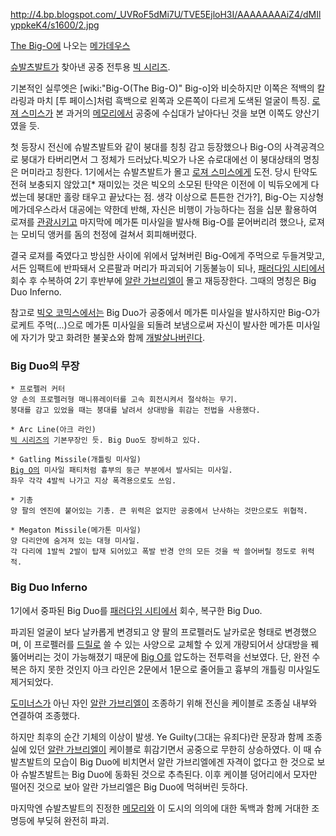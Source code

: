 http://4.bp.blogspot.com/_UVRoF5dMi7U/TVE5EjloH3I/AAAAAAAAiZ4/dMIlyppkeK4/s1600/2.jpg

[[The Big-O]]에 나오는 [[메가데우스]]

[[슈발츠발트]]가 찾아낸 공중 전투용 [[빅 시리즈]].

기본적인 실루엣은 [wiki:"Big-O(The Big-O)" Big-o]와 비슷하지만 이쪽은 적백의 칼라링과 마치 [투 페이스]처럼 흑백으로 왼쪽과 오른쪽이 다르게 도색된 얼굴이 특징. [[로져 스미스]]가 본 과거의 [[메모리]]에서 공중에 수십대가 날아다닌 것을 보면 이쪽도 양산기였을 듯.

첫 등장시 전신에 슈발츠발트와 같이 붕대를 칭칭 감고 등장했으나 Big-O의 사격공격으로 붕대가 타버리면서 그 정체가 드러났다.빅오가 나온 슈로대에선 이 붕대상태의 명칭은 머미라고 칭한다.
{{{#!html
<iframe src="http://player.vimeo.com/video/54356908?badge=0" width="500" height="375" frameborder="0" webkitAllowFullScreen mozallowfullscreen allowFullScreen></iframe>
}}}
1기에서는 슈발츠발트가 몰고 [[로져 스미스]]에게 도전. 당시 탄약도 전혀 보충되지 않았고[* 재미있는 것은 빅오의 소모된 탄약은 이전에 이 빅듀오에게 다 썼는데 붕대만 홀랑 태우고 끝났다는 점. 생각 이상으로 튼튼한 건가?], Big-O는 지상형 메가데우스라서 대공에는 약한데 반해, 자신은 비행이 가능하다는 점을 십분 활용하여 로져를 [[관광]]시키고 마지막에 메가톤 미사일을 발사해 Big-O를 묻어버리려 했으나, 로져는 모비딕 앵커를 돔의 천정에 걸쳐서 회피해버렸다.

결국 로져를 죽였다고 방심한 사이에 위에서 덮쳐버린 Big-O에게 주먹으로 두들겨맞고, 서든 임팩트에 반파돼서 오른팔과 머리가 파괴되어 기동불능이 되나, [[패러다임 시티]]에서 회수 후 수복하여 2기 후반부에 [[알란 가브리엘]]이 몰고 재등장한다. 그때의 명칭은 Big Duo Inferno.

참고로 [[빅오 코믹스]]에서는 Big Duo가 공중에서 메가톤 미사일을 발사하지만 Big-O가 로케트 주먹(...)으로 메가톤 미사일을 되돌려 보냄으로써 자신이 발사한 메가톤 미사일에 자기가 맞고 화려한 불꽃쇼와 함께 [[개발살]]나버린다.

=== Big Duo의 무장 === 
 * 프로펠러 커터
 양 손의 프로펠러형 매니퓨레이터를 고속 회전시켜서 절삭하는 무기.
 붕대를 감고 있었을 때는 붕대를 날려서 상대방을 휘감는 전법을 사용했다.

 * Arc Line(아크 라인)
 [[빅 시리즈]]의 기본무장인 듯. Big Duo도 장비하고 있다.

 * Gatling Missile(개틀링 미사일)
 [[Big O]]의 미사일 패티처럼 흉부의 둥근 부분에서 발사되는 미사일.
 좌우 각각 4발씩 나가고 지상 폭격용으로도 쓰임. 

 * 기총
 양 팔의 엔진에 붙어있는 기총. 큰 위력은 없지만 공중에서 난사하는 것만으로도 위협적.

 * Megaton Missile(메가톤 미사일)
 양 다리안에 숨겨져 있는 대형 미사일.
 각 다리에 1발씩 2발이 탑재 되어있고 폭발 반경 안의 모든 것을 싹 쓸어버릴 정도로 위력적.

=== Big Duo Inferno === 
1기에서 중파된 Big Duo를 [[패러다임 시티]]에서 회수, 복구한 Big Duo.

파괴된 얼굴이 보다 날카롭게 변경되고 양 팔의 프로펠러도 날카로운 형태로 변경했으며, 이 프로펠러를 [[드릴]]로 쓸 수 있는 사양으로 교체할 수 있게 개량되어서 상대방을 꿰뚫어버리는 것이 가능해졌기 때문에 [[Big O]]를 압도하는 전투력을 선보였다. 단, 완전 수복은 하지 못한 것인지 아크 라인은 2문에서 1문으로 줄어들고 흉부의 개틀링 미사일도 제거되었다.

[[도미너스]]가 아닌 자인 [[알란 가브리엘]]이 조종하기 위해 전신을 케이블로 조종실 내부와 연결하여 조종했다.

하지만 최후의 순간 기체의 이상이 발생. Ye Guilty(그대는 유죄다)란 문장과 함께 조종실에 있던 [[알란 가브리엘]]이 케이블로 휘감기면서 공중으로 무한히 상승하였다. 이 때 슈발츠발트의 모습이 Big Duo에 비치면서 알란 가브리엘에겐 자격이 없다고 한 것으로 보아 슈발츠발트는 Big Duo에 동화된 것으로 추측된다. 이후 케이블 덩어리에서 모자만 떨어진 것으로 보아 알란 가브리엘은 Big Duo에 먹혀버린 듯하다.

마지막엔 슈발츠발트의 진정한 [[메모리]]와 이 도시의 의의에 대한 독백과 함께 거대한 조명등에 부딪혀 완전히 파괴.
